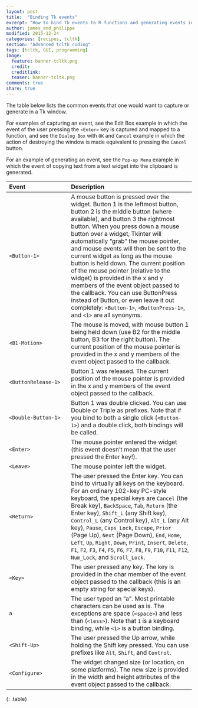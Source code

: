 ```yaml
---
layout: post
title:  "Binding Tk events"
excerpt: "How to bind Tk events to R functions and generating events in R TclTk."
author: james_and_philippe
modified: 2015-12-24
categories: [recipes, tcltk]
section: "Advanced tcltk coding"
tags: [tcltk, GUI, programming]
image:
  feature: banner-tcltk.png
  credit: 
  creditlink: 
  teaser: banner-tcltk.png
comments: true
share: true
---
```


The table below lists the common events that one would want to capture or generate in a Tk window.

For examples of capturing an event, see the Edit Box example in which the event of the user pressing the `<Enter>` key is captured and mapped to a function, and see the `Dialog Box` with `OK` and `Cancel` example in which the action of destroying the window is made equivalent to pressing the `Cancel` button.

For an example of generating an event, see the `Pop-up Menu` example in which the event of copying text from a text widget into the clipboard is generated.


| Event          | Description                    |
|:---------------|:-------------------------------|
| `<Button-1>`     | A mouse button is pressed over the widget. Button 1 is the leftmost button, button 2 is the middle button (where available), and button 3 the rightmost button. When you press down a mouse button over a widget, Tkinter will automatically "grab" the mouse pointer, and mouse events will then be sent to the current widget as long as the mouse button is held down. The current position of the mouse pointer (relative to the widget) is provided in the x and y members of the event object passed to the callback. You can use ButtonPress instead of Button, or even leave it out completely: `<Button-1>`, `<ButtonPress-1>`, and `<1>` are all synonyms.  |
| `<B1-Motion>`  | The mouse is moved, with mouse button 1 being held down (use B2 for the middle button, B3 for the right button). The current position of the mouse pointer is provided in the x and y members of the event object passed to the callback. |
| `<ButtonRelease-1>` | Button 1 was released. The current position of the mouse pointer is provided in the x and y members of the event object passed to the callback. |
| `<Double-Button-1>`| Button 1 was double clicked. You can use Double or Triple as prefixes. Note that if you bind to both a single click (`<Button-1>`) and a double click, both bindings will be called. |
| `<Enter>`| The mouse pointer entered the widget (this event doesn't mean that the user pressed the Enter key!). |
| `<Leave>`| The mouse pointer left the widget. |
| `<Return>`| The user pressed the Enter key. You can bind to virtually all keys on the keyboard. For an ordinary 102-key PC-style keyboard, the special keys are `Cancel` (the Break key), `BackSpace`, `Tab`, `Return` (the Enter key), `Shift_L` (any Shift key), `Control_L` (any Control key), `Alt_L` (any Alt key), `Pause`, `Caps_Lock`, `Escape`, `Prior` (Page Up), `Next` (Page Down), `End`, `Home`, `Left`, `Up`, `Right`, `Down`, `Print`, `Insert`, `Delete`, `F1`, `F2`, `F3`, `F4`, `F5`, `F6`, `F7`, `F8`, `F9`, `F10`, `F11`, `F12`, `Num_Lock`, and `Scroll_Lock`. |
| `<Key>` | The user pressed any key. The key is provided in the char member of the event object passed to the callback (this is an empty string for special keys). |
| `a`| The user typed an "a". Most printable characters can be used as is. The exceptions are space (`<space>`) and less than (`<less>`). Note that `1` is a keyboard binding, while `<1>` is a button binding. |
| `<Shift-Up>`| The user pressed the Up arrow, while holding the Shift key pressed. You can use prefixes like `Alt`, `Shift`, and `Control`. |
| `<Configure>` | The widget changed size (or location, on some platforms). The new size is provided in the width and height attributes of the event object passed to the callback. |
{: .table}
